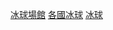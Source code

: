 {{Commons category|Ice hockey venues by country}}
{{Categories by country|nocat}}

[[Category:冰球場館|]]
[[Category:各國冰球|]]
[[Category:各國各類體育場地|冰球]]